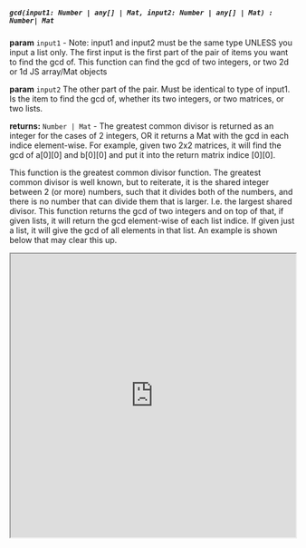 

##### `gcd(input1: Number | any[] | Mat, input2: Number | any[] | Mat) : Number| Mat`

**param** `input1` - Note: input1 and input2 must be the same type UNLESS you input a list only. The first input is the first part of the pair of items you want to find the gcd of. This function can find the gcd of two integers, or two 2d or 1d JS array/Mat objects

**param** `input2` The other part of the pair. Must be identical to type of input1. Is the item to find the gcd of, whether its two integers, or two matrices, or two lists. 

**returns:** `Number | Mat` - The greatest common divisor is returned as an integer for the cases of 2 integers, OR it returns a Mat with the gcd in each indice element-wise. For example, given two 2x2 matrices, it will find the gcd of a[0][0] and b[0][0] and put it into the return matrix indice [0][0].

This function is the greatest common divisor function. The greatest common divisor is well known, but to reiterate, it is the shared integer between 2 (or more) numbers, such that it divides both of the numbers, and there is no number that can divide them that is larger. I.e. the largest shared divisor. This function returns the gcd of two integers and on top of that, if given lists, it will return the gcd element-wise of each list indice. If given just a list, it will give the gcd of all elements in that list. An example is shown below that may clear this up. 



<iframe src="https://hlab.app/s/docs/hbook_gcd"
    width="100%"
    height="500px">
</iframe>